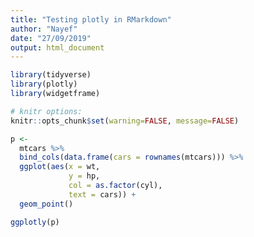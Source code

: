 ```yaml
---
title: "Testing plotly in RMarkdown"
author: "Nayef"
date: "27/09/2019"
output: html_document
---
```


```r
library(tidyverse)
library(plotly)
library(widgetframe)

# knitr options: 
knitr::opts_chunk$set(warning=FALSE, message=FALSE)

```

```r
p <- 
  mtcars %>% 
  bind_cols(data.frame(cars = rownames(mtcars))) %>% 
  ggplot(aes(x = wt, 
             y = hp, 
             col = as.factor(cyl), 
             text = cars)) +
  geom_point()

ggplotly(p)


```

